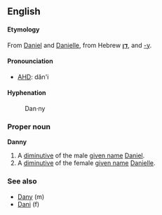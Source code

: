 ==English==

====Etymology====
From [[Daniel]] and [[Danielle]], from Hebrew '''[[דן]]''', and [[-y]].

====Pronounciation====
*[[AHD]]: dăn'i

====Hyphenation====
:Dan·ny

===Proper noun===
'''Danny'''
# A [[diminutive]] of the male [[given name]] [[Daniel]].
# A [[diminutive]] of the female [[given name]] [[Danielle]].

===See also===
*[[Dany]] (m) 
*[[Dani]] (f)
